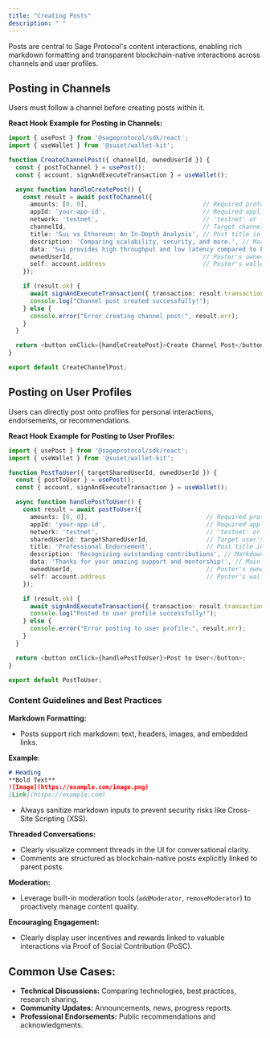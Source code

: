 ```yaml
---
title: "Creating Posts"
description: " "
---
```


Posts are central to Sage Protocol's content interactions, enabling rich markdown formatting and transparent blockchain-native interactions across channels and user profiles.

## Posting in Channels

Users must follow a channel before creating posts within it.

**React Hook Example for Posting in Channels:**

```typescript
import { usePost } from '@sageprotocol/sdk/react';
import { useWallet } from '@suiet/wallet-kit';

function CreateChannelPost({ channelId, ownedUserId }) {
  const { postToChannel } = usePost();
  const { account, signAndExecuteTransaction } = useWallet();

  async function handleCreatePost() {
    const result = await postToChannel({
      amounts: [0, 0],                                // Required protocol fees
      appId: 'your-app-id',                           // Required application ID
      network: 'testnet',                             // 'testnet' or 'mainnet'
      channelId,                                      // Target channel ID
      title: 'Sui vs Ethereum: An In-Depth Analysis', // Post title in markdown
      description: 'Comparing scalability, security, and more.', // Markdown summary
      data: 'Sui provides high throughput and low latency compared to Ethereum...', // Main markdown content
      ownedUserId,                                    // Poster's owned user ID
      self: account.address                           // Poster's wallet address
    });

    if (result.ok) {
      await signAndExecuteTransaction({ transaction: result.transaction });
      console.log("Channel post created successfully!");
    } else {
      console.error("Error creating channel post:", result.err);
    }
  }

  return <button onClick={handleCreatePost}>Create Channel Post</button>;
}

export default CreateChannelPost;
```

## Posting on User Profiles

Users can directly post onto profiles for personal interactions, endorsements, or recommendations.

**React Hook Example for Posting to User Profiles:**

```typescript
import { usePost } from '@sageprotocol/sdk/react';
import { useWallet } from '@suiet/wallet-kit';

function PostToUser({ targetSharedUserId, ownedUserId }) {
  const { postToUser } = usePost();
  const { account, signAndExecuteTransaction } = useWallet();

  async function handlePostToUser() {
    const result = await postToUser({
      amounts: [0, 0],                                 // Required protocol fees
      appId: 'your-app-id',                            // Required application ID
      network: 'testnet',                              // 'testnet' or 'mainnet'
      sharedUserId: targetSharedUserId,                // Target user's shared user ID
      title: 'Professional Endorsement',               // Post title in markdown
      description: 'Recognizing outstanding contributions', // Markdown summary
      data: 'Thanks for your amazing support and mentorship!', // Main markdown content
      ownedUserId,                                     // Poster's owned user ID
      self: account.address                            // Poster's wallet address
    });

    if (result.ok) {
      await signAndExecuteTransaction({ transaction: result.transaction });
      console.log("Posted to user profile successfully!");
    } else {
      console.error("Error posting to user profile:", result.err);
    }
  }

  return <button onClick={handlePostToUser}>Post to User</button>;
}

export default PostToUser;
```

### Content Guidelines and Best Practices

**Markdown Formatting:**

- Posts support rich markdown: text, headers, images, and embedded links.

**Example**:

```markdown
# Heading
**Bold Text**  
![Image](https://example.com/image.png)  
[Link](https://example.com)
```

- Always sanitize markdown inputs to prevent security risks like Cross-Site Scripting (XSS).

**Threaded Conversations:**

- Clearly visualize comment threads in the UI for conversational clarity.
- Comments are structured as blockchain-native posts explicitly linked to parent posts.

**Moderation:**

- Leverage built-in moderation tools (`addModerator`, `removeModerator`) to proactively manage content quality.

**Encouraging Engagement:**

- Clearly display user incentives and rewards linked to valuable interactions via Proof of Social Contribution (PoSC).

## Common Use Cases:

- **Technical Discussions:** Comparing technologies, best practices, research sharing.
- **Community Updates:** Announcements, news, progress reports.
- **Professional Endorsements:** Public recommendations and acknowledgments.